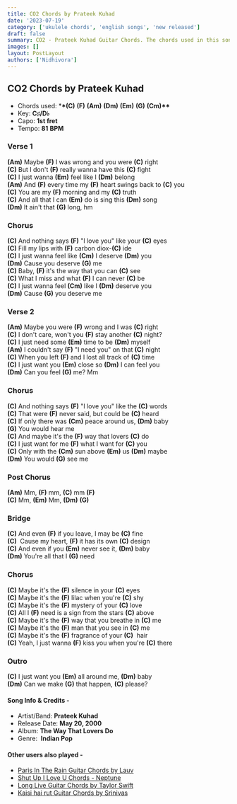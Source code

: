 ```yaml
---
title: CO2 Chords by Prateek Kuhad
date: '2023-07-19'
category: ['ukulele chords', 'english songs', 'new released']
draft: false
summary: CO2 - Prateek Kuhad Guitar Chords. The chords used in this song are (C) (F) (Am) (Dm) (Em) (G) (Cm) . The key of this song is C♯/D♭.
images: []
layout: PostLayout
authors: ['Nidhivora']
---
```


## CO2 Chords by Prateek Kuhad

- Chords used: \***\*(C)** **(F)** **(Am)** **(Dm)** **(Em)** **(G)** **(Cm)\*\***
- Key: **C♯/D♭**
- Capo: **1st fret**
- Tempo: **81** **BPM**

### Verse 1

**(Am)** Maybe **(F)** I was wrong and you were **(C)** right\
**(C)** But I don't **(F)** really wanna have this **(C)** fight\
**(C)** I just wanna **(Em)** feel like I **(Dm)** belong\
**(Am)** And **(F)** every time my **(F)** heart swings back to **(C)** you\
**(C)** You are my **(F)** morning and my **(C)** truth\
**(C)** And all that I can **(Em)** do is sing this **(Dm)** song\
**(Dm)** It ain't that **(G)** long, hm

### Chorus

**(C)** And nothing says **(F)** "I love you" like your **(C)** eyes\
**(C)** Fill my lips with **(F)** carbon diox-**(C)** ide\
**(C)** I just wanna feel like **(Cm)** I deserve **(Dm)** you\
**(Dm)** Cause you deserve **(G)** me\
**(C)** Baby, **(F)** it's the way that you can **(C)** see\
**(C)** What I miss and what **(F)** I can never **(C)** be\
**(C)** I just wanna feel **(Cm)** like I **(Dm)** deserve you\
**(Dm)** Cause **(G)** you deserve me

### Verse 2

**(Am)** Maybe you were **(F)** wrong and I was **(C)** right\
**(C)** I don't care, won't you **(F)** stay another **(C)** night?\
**(C)** I just need some **(Em)** time to be **(Dm)** myself\
**(Am)** I couldn't say **(F)** "I need you" on that **(C)** night\
**(C)** When you left **(F)** and I lost all track of **(C)** time\
**(C)** I just want you **(Em)** close so **(Dm)** I can feel you\
**(Dm)** Can you feel **(G)** me? Mm

### Chorus

**(C)** And nothing says **(F)** "I love you" like the **(C)** words\
**(C)** That were **(F)** never said, but could be **(C)** heard\
**(C)** If only there was **(Cm)** peace around us, **(Dm)** baby\
**(G)** You would hear me\
**(C)** And maybe it's the **(F)** way that lovers **(C)** do\
**(C)** I just want for me **(F)** what I want for **(C)** you\
**(C)** Only with the **(Cm)** sun above **(Em)** us **(Dm)** maybe\
**(Dm)** You would **(G)** see me

### Post Chorus

**(Am)** Mm, **(F)** mm, **(C)** mm **(F)**\
**(C)** Mm, **(Em)** Mm, **(Dm)** **(G)**

### Bridge

**(C)** And even **(F)** if you leave, I may be **(C)** fine\
**(C)**  Cause my heart, **(F)** it has its own **(C)** design\
**(C)** And even if you **(Em)** never see it, **(Dm)** baby\
**(Dm)** You're all that I **(G)** need

### Chorus

**(C)** Maybe it's the **(F)** silence in your **(C)** eyes\
**(C)** Maybe it's the **(F)** lilac when you're **(C)** shy\
**(C)** Maybe it's the **(F)** mystery of your **(C)** love\
**(C)** All I **(F)** need is a sign from the stars **(C)** above\
**(C)** Maybe it's the **(F)** way that you breathe in **(C)** me\
**(C)** Maybe it's the **(F)** man that you see in **(C)** me\
**(C)** Maybe it's the **(F)** fragrance of your **(C)**  hair\
**(C)** Yeah, I just wanna **(F)** kiss you when you're **(C)** there

### Outro

**(C)** I just want you **(Em)** all around me, **(Dm)** baby\
**(Dm)** Can we make **(G)** that happen, **(C)** please?

#### Song Info & Credits -

- Artist/Band: **Prateek Kuhad**
- Release Date: **May 20, 2000**
- Album: **The Way That Lovers Do**
- Genre:  **Indian Pop**

#### Other users also played -

- [Paris In The Rain Guitar Chords by Lauv](https://www.chordsco.com/chords/paris-in-the-rain-guitar-chords-by-lauv)
- [Shut Up I Love U Chords - Neptune](https://www.chordsco.com/chords/shut-up-i-love-u-chords-neptune)
- [Long Live Guitar Chords by Taylor Swift](https://www.chordsco.com/chords/Long-live-guitar-chords-by-taylor-swift)
- [Kaisi hai rut Guitar Chords by Srinivas](https://www.chordsco.com/chords/kaisi-hai-rut-guitar-chords-by-srinivas)
